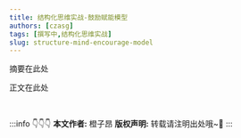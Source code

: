 ```yaml
---
title: 结构化思维实战-鼓励赋能模型
authors: [czasg]
tags: [撰写中,结构化思维实战]
slug: structure-mind-encourage-model
---
```



<!--package-->

摘要在此处

<!--truncate-->

正文在此处

<br/>

:::info 👇👇👇
**本文作者:** 橙子昂
**版权声明:** 转载请注明出处哦~👮‍
:::
